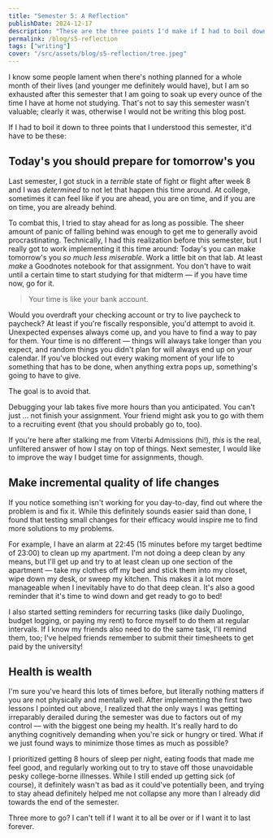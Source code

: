 ```yaml
---
title: "Semester 5: A Reflection"
publishDate: 2024-12-17
description: "These are the three points I'd make if I had to boil down what I learned this semester."
permalink: /blog/s5-reflection
tags: ["writing"]
cover: "/src/assets/blog/s5-reflection/tree.jpeg"
---
```



I know some people lament when there's nothing planned for a whole month of their lives (and younger me definitely would have), but I am so exhausted after this semester that I am going to soak up every ounce of the time I have at home not studying. That's not to say this semester wasn't valuable; clearly it was, otherwise I would not be writing this blog post.

If I had to boil it down to three points that I understood this semester, it'd have to be these:

## Today's you should prepare for tomorrow's you

Last semester, I got stuck in a *terrible* state of fight or flight after week 8 and I was *determined* to not let that happen this time around. At college, sometimes it can feel like if you are ahead, you are on time, and if you are on time, you are already behind.

To combat this, I tried to stay ahead for as long as possible. The sheer amount of panic of falling behind was enough to get me to generally avoid procrastinating. Technically, I had this realization before this semester, but I really got to work implementing it this time around: Today's you can make tomorrow's you *so much less miserable*. Work a little bit on that lab. At least *make* a Goodnotes notebook for that assignment. You don't have to wait until a certain time to start studying for that midterm &mdash; if you have time now, go for it.

> Your time is like your bank account.

Would you overdraft your checking account or try to live paycheck to paycheck? At least if you're fiscally responsible, you'd attempt to avoid it. Unexpected expenses always come up, and you have to find a way to pay for them. Your time is no different &mdash; things will always take longer than you expect, and random things you didn't plan for will always end up on your calendar. If you've blocked out every waking moment of your life to something that has to be done, when anything extra pops up, something's going to have to give.

The goal is to avoid that.

Debugging your lab takes five more hours than you anticipated. You can't just ... not finish your assignment. Your friend might ask you to go with them to a recruiting event (that you should probably go to, too).

If you're here after stalking me from Viterbi Admissions (hi!), *this* is the real, unfiltered answer of how I stay on top of things. Next semester, I would like to improve the way I budget time for assignments, though.

<BlogImage src={stars} alt="Straight out of a movie" />

## Make incremental quality of life changes

If you notice something isn't working for you day-to-day, find out where the problem is and fix it. While this definitely sounds easier said than done, I found that testing small changes for their efficacy would inspire me to find more solutions to my problems.

For example, I have an alarm at 22:45 (15 minutes before my target bedtime of 23:00) to clean up my apartment. I'm not doing a deep clean by any means, but I'll get up and try to at least clean up one section of the apartment &mdash; take my clothes off my bed and stick them into my closet, wipe down my desk, or sweep my kitchen. This makes it a lot more manageable when I inevitably have to do that deep clean. It's also a good reminder that it's time to wind down and get ready to go to bed!

I also started setting reminders for recurring tasks (like daily Duolingo, budget logging, or paying my rent) to force myself to do them at regular intervals. If I know my friends also need to do the same task, I'll remind them, too; I've helped friends remember to submit their timesheets to get paid by the university!

<BlogImage src={airport} alt="A beautiful sunset to welcome me home" />

## Health is wealth

I'm sure you've heard this lots of times before, but literally nothing matters if you are not physically and mentally well. After implementing the first two lessons I pointed out above, I realized that the only ways I was getting irreparably derailed during the semester was due to factors out of my control &mdash; with the biggest one being my health. It's really hard to do anything cognitively demanding when you're sick or hungry or tired. What if we just found ways to minimize those times as much as possible?

I prioritized getting 8 hours of sleep per night, eating foods that made me feel good, and regularly working out to try to stave off those unavoidable pesky college-borne illnesses. While I still ended up getting sick (of course), it definitely wasn't as bad as it could've potentially been, and trying to stay ahead definitely helped me not collapse any more than I already did towards the end of the semester.

Three more to go? I can't tell if I want it to all be over or if I want it to last forever.

<BlogImage src={tree} alt="Who said the leaves can't change color in LA?" />

